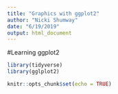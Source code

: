 ```yaml
---
title: "Graphics with ggplot2"
author: "Nicki Shumway"
date: "6/19/2019"
output: html_document
---
```

#Learning ggplot2

```r
library(tidyverse)
library(gglplot2)

knitr::opts_chunk$set(echo = TRUE)
```

